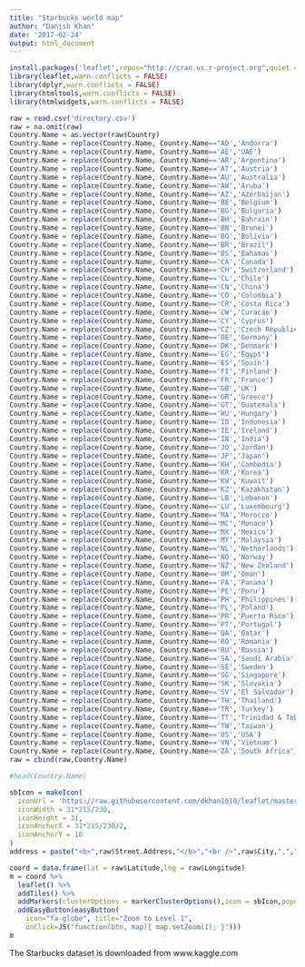 ```yaml
---
title: "Starbucks world map"
author: "Danish Khan"
date: '2017-02-24'
output: html_document
---
```


``` r
install.packages('leaflet',repos="http://cran.us.r-project.org",quiet = TRUE)
library(leaflet,warn.conflicts = FALSE)
library(dplyr,warn.conflicts = FALSE)
library(htmltools,warn.conflicts = FALSE)
library(htmlwidgets,warn.conflicts = FALSE)
```

```r
raw = read.csv('directory.csv')
raw = na.omit(raw)
Country.Name = as.vector(raw$Country)
Country.Name = replace(Country.Name, Country.Name=='AD','Andorra')
Country.Name = replace(Country.Name, Country.Name=='AE','UAE')
Country.Name = replace(Country.Name, Country.Name=='AR','Argentina')
Country.Name = replace(Country.Name, Country.Name=='AT','Austria')
Country.Name = replace(Country.Name, Country.Name=='AU','Australia')
Country.Name = replace(Country.Name, Country.Name=='AW','Aruba')
Country.Name = replace(Country.Name, Country.Name=='AZ','Azerbaijan')
Country.Name = replace(Country.Name, Country.Name=='BE','Belgium')
Country.Name = replace(Country.Name, Country.Name=='BG','Bulgaria')
Country.Name = replace(Country.Name, Country.Name=='BH','Bahrain')
Country.Name = replace(Country.Name, Country.Name=='BN','Brunei')
Country.Name = replace(Country.Name, Country.Name=='BO','Bolivia')
Country.Name = replace(Country.Name, Country.Name=='BR','Brazil')
Country.Name = replace(Country.Name, Country.Name=='BS','Bahamas')
Country.Name = replace(Country.Name, Country.Name=='CA','Canada')
Country.Name = replace(Country.Name, Country.Name=='CH','Switzerland')
Country.Name = replace(Country.Name, Country.Name=='CL','Chile')
Country.Name = replace(Country.Name, Country.Name=='CN','China')
Country.Name = replace(Country.Name, Country.Name=='CO','Colombia')
Country.Name = replace(Country.Name, Country.Name=='CR','Costa Rica')
Country.Name = replace(Country.Name, Country.Name=='CW','Curacao')
Country.Name = replace(Country.Name, Country.Name=='CY','Cyprus')
Country.Name = replace(Country.Name, Country.Name=='CZ','Czech Republic')
Country.Name = replace(Country.Name, Country.Name=='DE','Germany')
Country.Name = replace(Country.Name, Country.Name=='DK','Denmark')
Country.Name = replace(Country.Name, Country.Name=='EG','Egypt')
Country.Name = replace(Country.Name, Country.Name=='ES','Spain')
Country.Name = replace(Country.Name, Country.Name=='FI','Finland')
Country.Name = replace(Country.Name, Country.Name=='FR','France')
Country.Name = replace(Country.Name, Country.Name=='GB','UK')
Country.Name = replace(Country.Name, Country.Name=='GR','Greece')
Country.Name = replace(Country.Name, Country.Name=='GT','Guatemala')
Country.Name = replace(Country.Name, Country.Name=='HU','Hungary')
Country.Name = replace(Country.Name, Country.Name=='ID','Indonesia')
Country.Name = replace(Country.Name, Country.Name=='IE','Ireland')
Country.Name = replace(Country.Name, Country.Name=='IN','India')
Country.Name = replace(Country.Name, Country.Name=='JO','Jordan')
Country.Name = replace(Country.Name, Country.Name=='JP','Japan')
Country.Name = replace(Country.Name, Country.Name=='KH','Cambodia')
Country.Name = replace(Country.Name, Country.Name=='KR','Korea')
Country.Name = replace(Country.Name, Country.Name=='KW','Kuwait')
Country.Name = replace(Country.Name, Country.Name=='KZ','Kazakhstan')
Country.Name = replace(Country.Name, Country.Name=='LB','Lebanon')
Country.Name = replace(Country.Name, Country.Name=='LU','Luxembourg')
Country.Name = replace(Country.Name, Country.Name=='MA','Morocco')
Country.Name = replace(Country.Name, Country.Name=='MC','Monaco')
Country.Name = replace(Country.Name, Country.Name=='MX','Mexico')
Country.Name = replace(Country.Name, Country.Name=='MY','Malaysia')
Country.Name = replace(Country.Name, Country.Name=='NL','Netherlands')
Country.Name = replace(Country.Name, Country.Name=='NO','Norway')
Country.Name = replace(Country.Name, Country.Name=='NZ','New Zealand')
Country.Name = replace(Country.Name, Country.Name=='OM','Oman')
Country.Name = replace(Country.Name, Country.Name=='PA','Panama')
Country.Name = replace(Country.Name, Country.Name=='PE','Peru')
Country.Name = replace(Country.Name, Country.Name=='PH','Philippines')
Country.Name = replace(Country.Name, Country.Name=='PL','Poland')
Country.Name = replace(Country.Name, Country.Name=='PR','Puerto Rico')
Country.Name = replace(Country.Name, Country.Name=='PT','Portugal')
Country.Name = replace(Country.Name, Country.Name=='QA','Qatar')
Country.Name = replace(Country.Name, Country.Name=='RO','Romania')
Country.Name = replace(Country.Name, Country.Name=='RU','Russia')
Country.Name = replace(Country.Name, Country.Name=='SA','Saudi Arabia')
Country.Name = replace(Country.Name, Country.Name=='SE','Sweden')
Country.Name = replace(Country.Name, Country.Name=='SG','Singapore')
Country.Name = replace(Country.Name, Country.Name=='SK','Slovakia')
Country.Name = replace(Country.Name, Country.Name=='SV','El Salvador')
Country.Name = replace(Country.Name, Country.Name=='TH','Thailand')
Country.Name = replace(Country.Name, Country.Name=='TR','Turkey')
Country.Name = replace(Country.Name, Country.Name=='TT','Trinidad & Tobago')
Country.Name = replace(Country.Name, Country.Name=='TW','Taiwan')
Country.Name = replace(Country.Name, Country.Name=='US','USA')
Country.Name = replace(Country.Name, Country.Name=='VN','Vietnam')
Country.Name = replace(Country.Name, Country.Name=='ZA','South Africa')
raw = cbind(raw,Country.Name)

#head(Country.Name)
```


```r
sbIcon = makeIcon(
  iconUrl = 'https://raw.githubusercontent.com/dkhan1010/leaflet/master/Starbucks_Coffee_Logo.svg.png',
  iconWidth = 31*215/230,
  iconHeight = 31,
  iconAnchorX = 31*215/230/2,
  iconAnchorY = 16
)
address = paste("<b>",raw$Street.Address,"</b>","<br />",raw$City,","," ",raw$State.Province," ", raw$Country.Name, sep="")

coord = data.frame(lat = raw$Latitude,lng = raw$Longitude)
m = coord %>% 
  leaflet() %>% 
  addTiles() %>% 
  addMarkers(clusterOptions = markerClusterOptions(),icon = sbIcon,popup=address) %>%
  addEasyButton(easyButton(
    icon="fa-globe", title="Zoom to Level 1",
    onClick=JS("function(btn, map){ map.setZoom(1); }")))
m
```

The Starbucks dataset is downloaded from www.kaggle.com
